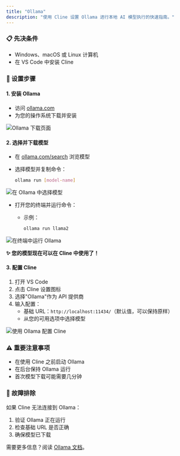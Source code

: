 ```yaml
---
title: "Ollama"
description: "使用 Cline 设置 Ollama 进行本地 AI 模型执行的快速指南。"
---
```


### 📋 先决条件

-   Windows、macOS 或 Linux 计算机
-   在 VS Code 中安装 Cline

### 🚀 设置步骤

#### 1. 安装 Ollama

-   访问 [ollama.com](https://ollama.com)
-   为您的操作系统下载并安装

<Frame>
	<img
		src="https://storage.googleapis.com/cline_public_images/docs/assets/image%20(2)%20(1)%20(1).png"
		alt="Ollama 下载页面"
	/>
</Frame>

#### 2. 选择并下载模型

-   在 [ollama.com/search](https://ollama.com/search) 浏览模型
-   选择模型并复制命令：

    ```bash
    ollama run [model-name]
    ```

<Frame>
	<img
		src="https://storage.googleapis.com/cline_public_images/docs/assets/ollama-model-grab%20(2).gif"
		alt="在 Ollama 中选择模型"
	/>
</Frame>

-   打开您的终端并运行命令：

    -   示例：

        ```bash
        ollama run llama2
        ```

<Frame>
	<img
		src="https://storage.googleapis.com/cline_public_images/docs/assets/starting-ollama-terminal%20(2).gif"
		alt="在终端中运行 Ollama"
	/>
</Frame>

**✨ 您的模型现在可以在 Cline 中使用了！**

#### 3. 配置 Cline

1. 打开 VS Code
2. 点击 Cline 设置图标
3. 选择"Ollama"作为 API 提供商
4. 输入配置：
    - 基础 URL：`http://localhost:11434/`（默认值，可以保持原样）
    - 从您的可用选项中选择模型

<Frame>
	<img
		src="https://storage.googleapis.com/cline_public_images/docs/assets/selecting-ollama-model-cline%20(3).gif"
		alt="使用 Ollama 配置 Cline"
	/>
</Frame>

### ⚠️ 重要注意事项

-   在使用 Cline 之前启动 Ollama
-   在后台保持 Ollama 运行
-   首次模型下载可能需要几分钟

### 🔧 故障排除

如果 Cline 无法连接到 Ollama：

1. 验证 Ollama 正在运行
2. 检查基础 URL 是否正确
3. 确保模型已下载

需要更多信息？阅读 [Ollama 文档](https://github.com/ollama/ollama/blob/main/docs/api.md)。
